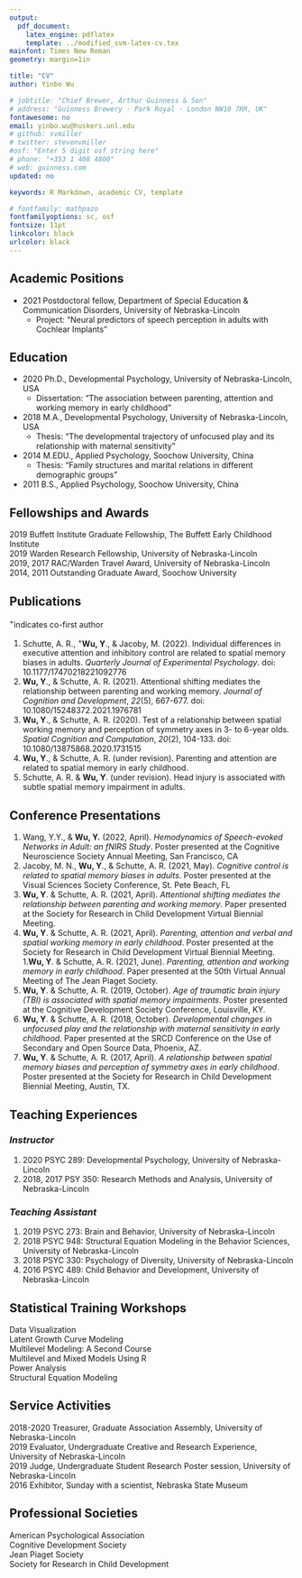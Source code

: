 ```yaml
---
output: 
  pdf_document:
    latex_engine: pdflatex
    template: ../modified_svm-latex-cv.tex
mainfont: Times New Roman
geometry: margin=1in

title: "CV"
author: Yinbo Wu

# jobtitle: "Chief Brewer, Arthur Guinness & Son"
# address: "Guinness Brewery · Park Royal · London NW10 7RR, UK"
fontawesome: no
email: yinbo.wu@huskers.unl.edu
# github: svmiller
# twitter: stevenvmiller
#osf: "Enter 5 digit osf string here"
# phone: "+353 1 408 4800"
# web: guinness.com
updated: no

keywords: R Markdown, academic CV, template

# fontfamily: mathpazo
fontfamilyoptions: sc, osf
fontsize: 11pt
linkcolor: black
urlcolor: black
---
```



## **Academic Positions**
* 2021  Postdoctoral fellow, Department of Special Education & Communication Disorders, University of Nebraska-Lincoln
  * Project: “Neural predictors of speech perception in adults with Cochlear Implants”

## **Education**
* 2020 Ph.D., Developmental Psychology, University of Nebraska-Lincoln, USA
  * Dissertation: “The association between parenting, attention and working memory in early childhood”
* 2018 M.A., Developmental Psychology, University of Nebraska-Lincoln, USA
  * Thesis: “The developmental trajectory of unfocused play and its relationship with maternal sensitivity”
* 2014 M.EDU., Applied Psychology, Soochow University, China  
  * Thesis: “Family structures and marital relations in different demographic groups”
* 2011  B.S., Applied Psychology, Soochow University, China

## **Fellowships and Awards**
2019  Buffett Institute Graduate Fellowship, The Buffett Early Childhood Institute  
2019  Warden Research Fellowship, University of Nebraska-Lincoln  
2019, 2017  RAC/Warden Travel Award, University of Nebraska-Lincoln  
2014, 2011  Outstanding Graduate Award, Soochow University

## **Publications** 
^+^indicates co-first author

1. Schutte, A. R., ^+^**Wu, Y**., & Jacoby, M. (2022). Individual differences in executive attention and inhibitory control are related to spatial memory biases in adults. *Quarterly Journal of Experimental Psychology*. doi: 10.1177/17470218221092776
1. **Wu, Y**., & Schutte, A. R. (2021). Attentional shifting mediates the relationship between parenting and working memory. *Journal of Cognition and Development*, *22*(5), 667-677. doi: 10.1080/15248372.2021.1976781
1. **Wu, Y**., & Schutte, A. R. (2020). Test of a relationship between spatial working memory and perception of symmetry axes in 3- to 6-year olds. *Spatial Cognition and Computation*, *20*(2), 104-133. doi: 10.1080/13875868.2020.1731515
1. **Wu, Y**., & Schutte, A. R. (under revision). Parenting and attention are related to spatial memory in early childhood.
1. Schutte, A. R. & **Wu, Y**. (under revision). Head injury is associated with subtle spatial memory impairment in adults. 

## **Conference Presentations**

1. Wang, Y.Y., & **Wu, Y.** (2022, April). *Hemodynamics of Speech-evoked Networks in Adult: an fNIRS Study*. Poster presented at the Cognitive Neuroscience Society Annual Meeting, San Francisco, CA
1. Jacoby, M. N., **Wu, Y**., & Schutte, A. R. (2021, May). *Cognitive control is related to spatial memory biases in adults*. Poster presented at the Visual Sciences Society Conference, St. Pete Beach, FL
1. **Wu, Y**. & Schutte, A. R. (2021, April). *Attentional shifting mediates the relationship between parenting and working memory*. Paper presented at the Society for Research in Child Development Virtual Biennial Meeting.
1. **Wu, Y**. & Schutte, A. R. (2021, April). *Parenting, attention and verbal and spatial working memory in early childhood*. Poster presented at the Society for Research in Child Development Virtual Biennial Meeting.
1.**Wu, Y**. & Schutte, A. R. (2021, June). *Parenting, attention and working memory in early childhood*. Paper presented at the 50th Virtual Annual Meeting of The Jean Piaget Society. 
1. **Wu, Y**. & Schutte, A. R. (2019, October). *Age of traumatic brain injury (TBI) is associated with spatial memory impairments*. Poster presented at the Cognitive Development Society Conference, Louisville, KY.
1. **Wu, Y**. & Schutte, A. R. (2018, October). *Developmental changes in unfocused play and the relationship with maternal sensitivity in early childhood*. Paper presented at the SRCD Conference on the Use of Secondary and Open Source Data, Phoenix, AZ.
1. **Wu, Y**. & Schutte, A. R. (2017, April). *A relationship between spatial memory biases and perception of symmetry axes in early childhood*. Poster presented at the Society for Research in Child Development Biennial Meeting, Austin, TX.

## **Teaching Experiences**
### *Instructor*
1. 2020 PSYC 289: Developmental Psychology, University of Nebraska-Lincoln
1. 2018, 2017 PSY 350: Research Methods and Analysis, University of Nebraska-Lincoln  
  
### *Teaching Assistant*
1. 2019 PSYC 273: Brain and Behavior, University of Nebraska-Lincoln
1. 2018 PSYC 948: Structural Equation Modeling in the Behavior Sciences, University of Nebraska-Lincoln
1. 2018 PSYC 330: Psychology of Diversity, University of Nebraska-Lincoln
1. 2016 PSYC 489: Child Behavior and Development, University of Nebraska-Lincoln  

## **Statistical Training Workshops**

Data Visualization   
Latent Growth Curve Modeling    
Multilevel Modeling: A Second Course  
Multilevel and Mixed Models Using R  
Power Analysis  
Structural Equation Modeling 


## **Service Activities**

2018-2020 Treasurer, Graduate Association Assembly, University of Nebraska-Lincoln  
2019           Evaluator, Undergraduate Creative and Research Experience, University of Nebraska-Lincoln   
2019           Judge, Undergraduate Student Research Poster session, University of Nebraska-Lincoln     
2016           Exhibitor, Sunday with a scientist, Nebraska State Museum


## **Professional Societies**
American Psychological Association  
Cognitive Development Society  
Jean Piaget Society  
Society for Research in Child Development
